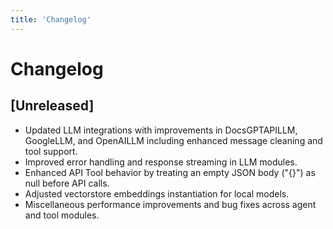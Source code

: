 ```yaml
---
title: 'Changelog'
---
```


# Changelog

## [Unreleased]

- Updated LLM integrations with improvements in DocsGPTAPILLM, GoogleLLM, and OpenAILLM including enhanced message cleaning and tool support.
- Improved error handling and response streaming in LLM modules.
- Enhanced API Tool behavior by treating an empty JSON body ("{}") as null before API calls.
- Adjusted vectorstore embeddings instantiation for local models.
- Miscellaneous performance improvements and bug fixes across agent and tool modules.
